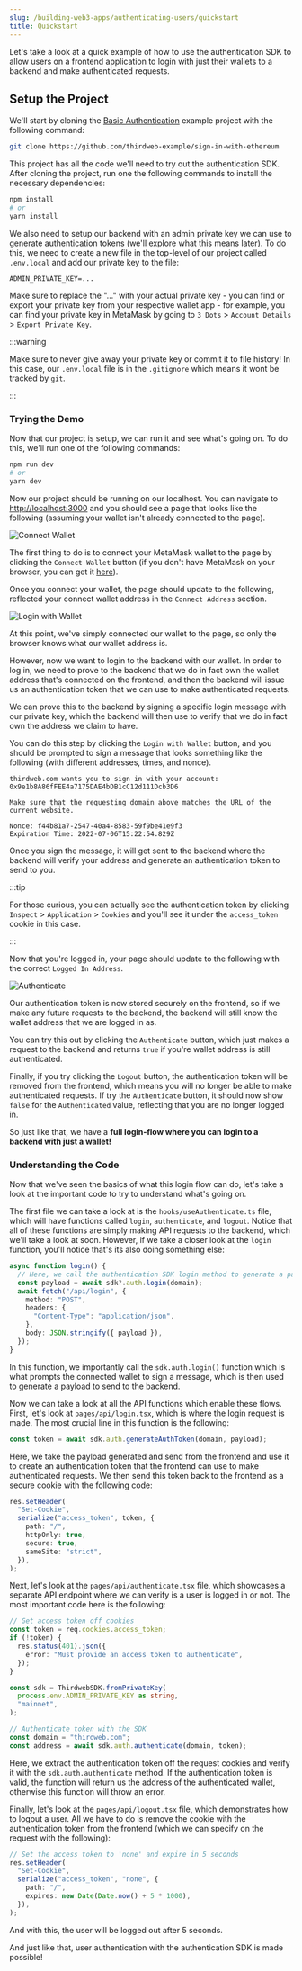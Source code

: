 ```yaml
---
slug: /building-web3-apps/authenticating-users/quickstart
title: Quickstart
---
```


Let's take a look at a quick example of how to use the authentication SDK to allow users on a frontend application to login with just their wallets to a backend and make authenticated requests.

## Setup the Project

We'll start by cloning the [Basic Authentication](https://github.com/thirdweb-example/sign-in-with-ethereum) example project with the following command:

```bash
git clone https://github.com/thirdweb-example/sign-in-with-ethereum
```

This project has all the code we'll need to try out the authentication SDK. After cloning the project, run one the following commands to install the necessary dependencies:

```bash
npm install
# or
yarn install
```

We also need to setup our backend with an admin private key we can use to generate authentication tokens (we'll explore what this means later). To do this, we need to create a new file in the top-level of our project called `.env.local` and add our private key to the file:

```.env.local
ADMIN_PRIVATE_KEY=...
```

Make sure to replace the "..." with your actual private key - you can find or export your private key from your respective wallet app - for example, you can find your private key in MetaMask by going to `3 Dots` > `Account Details` > `Export Private Key`.

:::warning

Make sure to never give away your private key or commit it to file history! In this case, our `.env.local` file is in the `.gitignore` which means it wont be tracked by `git`.

:::

### Trying the Demo

Now that our project is setup, we can run it and see what's going on. To do this, we'll run one of the following commands:

```bash
npm run dev
# or
yarn dev
```

Now our project should be running on our localhost. You can navigate to [http://localhost:3000](http://localhost:3000) and you should see a page that looks like the following (assuming your wallet isn't already connected to the page).

![Connect Wallet](./assets/connect-wallet.png)

The first thing to do is to connect your MetaMask wallet to the page by clicking the `Connect Wallet` button (if you don't have MetaMask on your browser, you can get it [here](https://metamask.io/download/)).

Once you connect your wallet, the page should update to the following, reflected your connect wallet address in the `Connect Address` section.

![Login with Wallet](./assets/login-with-wallet.png)

At this point, we've simply connected our wallet to the page, so only the browser knows what our wallet address is.

However, now we want to login to the backend with our wallet. In order to log in, we need to prove to the backend that we do in fact own the wallet address that's connected on the frontend, and then the backend will issue us an authentication token that we can use to make authenticated requests.

We can prove this to the backend by signing a specific login message with our private key, which the backend will then use to verify that we do in fact own the address we claim to have.

You can do this step by clicking the `Login with Wallet` button, and you should be prompted to sign a message that looks something like the following (with different addresses, times, and nonce).

```
thirdweb.com wants you to sign in with your account:
0x9e1b8A86fFEE4a7175DAE4bDB1cC12d111Dcb3D6

Make sure that the requesting domain above matches the URL of the current website.

Nonce: f44b81a7-2547-40a4-8583-59f9be41e9f3
Expiration Time: 2022-07-06T15:22:54.829Z
```

Once you sign the message, it will get sent to the backend where the backend will verify your address and generate an authentication token to send to you.

:::tip

For those curious, you can actually see the authentication token by clicking `Inspect` > `Application` > `Cookies` and you'll see it under the `access_token` cookie in this case.

:::

Now that you're logged in, your page should update to the following with the correct `Logged In Address`.

![Authenticate](./assets/authenticate.png)

Our authentication token is now stored securely on the frontend, so if we make any future requests to the backend, the backend will still know the wallet address that we are logged in as.

You can try this out by clicking the `Authenticate` button, which just makes a request to the backend and returns `true` if you're wallet address is still authenticated.

Finally, if you try clicking the `Logout` button, the authentication token will be removed from the frontend, which means you will no longer be able to make authenticated requests. If try the `Authenticate` button, it should now show `false` for the `Authenticated` value, reflecting that you are no longer logged in.

So just like that, we have a **full login-flow where you can login to a backend with just a wallet!**

### Understanding the Code

Now that we've seen the basics of what this login flow can do, let's take a look at the important code to try to understand what's going on.

The first file we can take a look at is the `hooks/useAuthenticate.ts` file, which will have functions called `login`, `authenticate`, and `logout`. Notice that all of these functions are simply making API requests to the backend, which we'll take a look at soon. However,
if we take a closer look at the `login` function, you'll notice that's its also doing something else:

```typescript
async function login() {
  // Here, we call the authentication SDK login method to generate a payload we can send to the backend
  const payload = await sdk?.auth.login(domain);
  await fetch("/api/login", {
    method: "POST",
    headers: {
      "Content-Type": "application/json",
    },
    body: JSON.stringify({ payload }),
  });
}
```

In this function, we importantly call the `sdk.auth.login()` function which is what prompts the connected wallet to sign a message, which is then used to generate a payload to send to the backend.

Now we can take a look at all the API functions which enable these flows. First, let's look at `pages/api/login.tsx`, which is where the login request is made. The most crucial line in this function is the following:

```typescript
const token = await sdk.auth.generateAuthToken(domain, payload);
```

Here, we take the payload generated and send from the frontend and use it to create an authentication token that the frontend can use to make authenticated requests. We then send this token back to the frontend as a secure cookie with the following code:

```typescript
res.setHeader(
  "Set-Cookie",
  serialize("access_token", token, {
    path: "/",
    httpOnly: true,
    secure: true,
    sameSite: "strict",
  }),
);
```

Next, let's look at the `pages/api/authenticate.tsx` file, which showcases a separate API endpoint where we can verify is a user is logged in or not. The most important code here is the following:

```typescript
// Get access token off cookies
const token = req.cookies.access_token;
if (!token) {
  res.status(401).json({
    error: "Must provide an access token to authenticate",
  });
}

const sdk = ThirdwebSDK.fromPrivateKey(
  process.env.ADMIN_PRIVATE_KEY as string,
  "mainnet",
);

// Authenticate token with the SDK
const domain = "thirdweb.com";
const address = await sdk.auth.authenticate(domain, token);
```

Here, we extract the authentication token off the request cookies and verify it with the `sdk.auth.authenticate` method. If the authentication token is valid, the function will return us the address of the authenticated wallet, otherwise this function will throw an error.

Finally, let's look at the `pages/api/logout.tsx` file, which demonstrates how to logout a user. All we have to do is remove the cookie with the authentication token from the frontend (which we can specify on the request with the following):

```typescript
// Set the access token to 'none' and expire in 5 seconds
res.setHeader(
  "Set-Cookie",
  serialize("access_token", "none", {
    path: "/",
    expires: new Date(Date.now() + 5 * 1000),
  }),
);
```

And with this, the user will be logged out after 5 seconds.

And just like that, user authentication with the authentication SDK is made possible!
